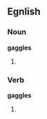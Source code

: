 ==Egnlish==

===Noun===
'''gaggles'''

# {{plural of|[[gaggle]]}}

===Verb===
'''gaggles'''

# {{third-person singular of|[[gaggle]]}}